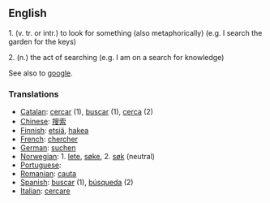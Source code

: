 ==English==
1. (v. tr. or intr.) to look for something (also metaphorically) (e.g. I search the garden for the keys)

2. (n.) the act of searching (e.g. I am on a search for knowledge)

See also to [[google]].

===Translations===
*[[Catalan]]: [[cercar]] (1), [[buscar]] (1), [[cerca]] (2) 
*[[Chinese]]: [[搜索]]
*[[Finnish]]: [[etsiä]], [[hakea]]
*[[French]]: [[chercher]]
*[[German]]: [[suchen]]
*[[Norwegian]]: 1. [[lete]], [[søke]], 2. [[søk]] (neutral)
*[[Portuguese]]: [[]]
*[[Romanian]]: [[cauta]]
*[[Spanish]]: [[buscar]] (1), [[búsqueda]] (2)
*[[Italian]]: [[cercare]]